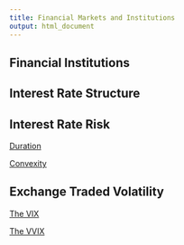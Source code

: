 ```yaml
---
title: Financial Markets and Institutions
output: html_document
---
```


## Financial Institutions

## Interest Rate Structure



## Interest Rate Risk

[Duration](https://www.5minutefinance.org/concepts/duration)

[Convexity](https://www.5minutefinance.org/concepts/convexity)


## Exchange Traded Volatility

[The VIX](https://github.com/FinancialMarkets/5MinuteFinance/blob/master/Options/The_VIX/vix.Rmd)

[The VVIX](https://github.com/FinancialMarkets/5MinuteFinance/blob/master/Options/The_VVIX/vvix.Rmd)
